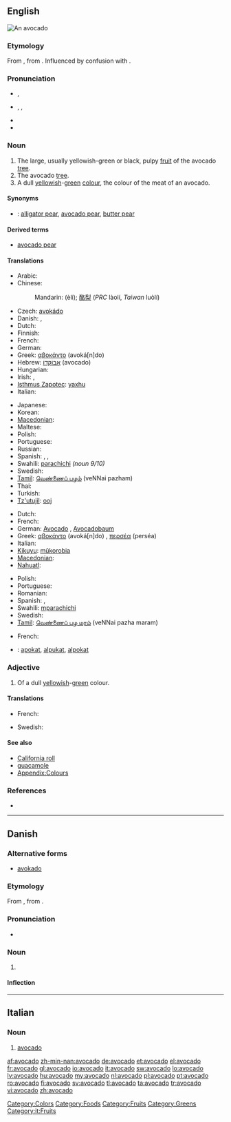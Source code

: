 {{also|Avocado}}
==English==
{{wikipedia}}
[[Image:Avocado.jpeg|thumb|An avocado]]
{{wikibooks|cookbook=avocado}}

===Etymology===
From  {{etyl|es}} {{term|aguacate}}, from {{etyl|nah}} {{term|ahuacatl|lang=nah}}.  Influenced by confusion with {{etyl|es}} {{term|abogado||lawyer}}.

===Pronunciation===
* {{a|UK}} {{IPA|/ævəˈkɑːdəʊ/}}, {{SAMPA|/{v@"kA:d@U/}}
* {{a|US}} {{enPR|ăvəkäʹdō}}, {{IPA|/ɑvəˈkɑdoʊ/|/ævəˈkɑdoʊ/}}, {{SAMPA|/Av@"kAdoU/|/{v@"kAdoU/}}
* {{audio|En-us-avocado.ogg|Audio (US)}}
* {{rhymes|ɑːdəʊ}}

===Noun===
{{en-noun|s|pl2=avocadoes|pl3=''rarely, the hypercorrect '''[[avocadi]]'''''}}

# The large, usually yellowish-green or black, pulpy [[fruit]] of the avocado [[tree]].
# The avocado [[tree]].
# A dull [[yellowish]]-[[green]] [[colour]], the colour of the meat of an avocado.
#: {{colour panel|avocado|6D6937}}

====Synonyms====
* {{italbrac|fruit}}: [[alligator pear]], [[avocado pear]], [[butter pear]]

====Derived terms====
* [[avocado pear]]

====Translations====
{{trans-top|fruit}}
* Arabic: {{t|ar|أفوكادو|m|tr='afukaadu}}
* Chinese:
*: Mandarin: {{zh-ts|鱷梨|鳄梨}} (èlí); [[酪梨]] (''PRC'' làolí, ''Taiwan'' luòlí)
* Czech: [[avokádo]] {{n}}
* Danish: {{t-|da|avocado|c}}, {{t-|da|avokado|c}}
* Dutch: {{t+|nl|avocado|m}}
* Finnish: {{t+|fi|avokado}}
* French: {{t+|fr|avocat|m}}
* German: {{t+|de|Avocado|f}}
* Greek: [[αβοκάντο]] (avoká[n]do) {{n}}
* Hebrew: [[אבוקדו|אָבוֹקָדוֹ]] (avocado) {{m}}
* Hungarian: {{t+|hu|avokádó}}
* Irish: {{t-|ga|abhacád|m|xs=Irish}}, {{t|ga|piorra abhcóide|f|xs=Irish}}
* [[Isthmus Zapotec]]: [[yaxhu]]
* Italian: {{t+|it|avocado|m}}
{{trans-mid}}
* Japanese: {{t-|ja|アボカド|tr=abokado}}
* Korean: {{t|ko|아보카도|tr=abokado|sc=Hang}}
* [[Macedonian]]: {{t-|mk|авокадо|n|tr=avokádo}}
* Maltese: {{t-|mt|avokado|m|xs=Maltese}}
* Polish: {{t-|pl|awokado|n}}
* Portuguese: {{t+|pt|abacate|m}}
* Russian: {{t+|ru|авокадо|n|tr=avokádo}} {{qualifier|indeclinable}}
* Spanish: {{t+|es|aguacate|m}}, {{t+|es|palta|f}} {{italbrac|Argentina|Bolivia|Chile|Ecuador|Paraguay|Uruguay}}, {{t-|es|cura|f}} {{italbrac|Colombia|dated - current usage : aguacate}}
* Swahili: [[parachichi]] ''(noun 9/10)''
* Swedish: {{t+|sv|avokado}}
* [[Tamil]]: [[வெண்ணைப் பழம்]] (veNNai pazham)
* Thai: {{t|th|อาโวคาโด|tr=aawohkhaadoh }}
* Turkish: {{t+|tr|avokado}}
* [[Tz'utujil]]: [[ooj]]
{{trans-bottom}}

{{trans-top|tree}}
* Dutch: {{t+|nl|avocadoboom|m}}
* French: {{t+|fr|avocatier|m}}
* German: [[Avocado]] {{f}}, [[Avocadobaum]] {{m}}
* Greek: [[αβοκάντο]] (avoká[n]do) {{n}}, [[περσέα]] (perséa) {{m}}
* Italian: {{t+|it|avocado|m}}
* [[Kikuyu]]: [[mûkorobia]]
* [[Macedonian]]: {{t-|mk|авокадо|n|tr=avokádo}}
* [[Nahuatl]]: {{t-|nah|ahuacatl|xs=Nahuatl}}
{{trans-mid}}
* Polish: {{t-|pl|awokado|n}}
* Portuguese: {{t+|pt|abacateiro|m}}
* Romanian: {{t+|ro|avocado|n}}
* Spanish: {{t+|es|aguacate|m}}, {{t-|es|palto|m}}
* Swahili: [[mparachichi]]
* Swedish: {{t|sv|avokadoträd|n}}
* [[Tamil]]: [[வெண்ணைப் பழ மரம்]] (veNNai pazha maram)
{{trans-bottom}}

{{trans-top|colour}}
* French: {{t+|fr|avocat|m}}
{{trans-mid}}
{{trans-bottom}}

{{checktrans-top}}
<!--Remove this section once all of the translations below have been moved into the tables above.-->
* {{ttbc|Indonesian}}: [[apokat]], [[alpukat]], [[alpokat]]
{{checktrans-bottom}}

===Adjective===
{{en-adj|-}}

# Of a dull [[yellowish]]-[[green]] colour.

====Translations====
{{trans-top|Avocado-coloured}}
* French: {{t+|fr|avocat|m}}
{{trans-mid}}
* Swedish: {{t|sv|avokadofärgad}}
{{trans-bottom}}

====See also====
* [[California roll]]
* [[guacamole]]
* [[Appendix:Colours]]

===References===
* {{R:BBS}}

[[Category:Colors]]
[[Category:Foods]]
[[Category:Fruits]]
[[Category:Greens]]

----

==Danish==
{{wikipedia|lang=da}}

===Alternative forms===
* [[avokado]]

===Etymology===
From {{etyl|es|da}} {{term|aguacate|lang=es}}, from {{etyl|nah|da}} {{term|ahuacatl|āhuacatl|testicle, avocado|lang=nah}}.

===Pronunciation===
* {{IPA|/avokaːdo/|[avoˈkʰæːd̥o]|lang=da}}

===Noun===
{{da-noun|en|er}}

# {{l|en|avocado}}

====Inflection====
{{da-noun-infl|en|er}}

----

==Italian==

===Noun===
{{it-noun|avocad|m|o|i}}

# [[#English|avocado]]

[[Category:it:Fruits]]

[[af:avocado]]
[[zh-min-nan:avocado]]
[[de:avocado]]
[[et:avocado]]
[[el:avocado]]
[[fr:avocado]]
[[gl:avocado]]
[[io:avocado]]
[[it:avocado]]
[[sw:avocado]]
[[lo:avocado]]
[[lv:avocado]]
[[hu:avocado]]
[[my:avocado]]
[[nl:avocado]]
[[pl:avocado]]
[[pt:avocado]]
[[ro:avocado]]
[[fi:avocado]]
[[sv:avocado]]
[[tl:avocado]]
[[ta:avocado]]
[[tr:avocado]]
[[vi:avocado]]
[[zh:avocado]]
